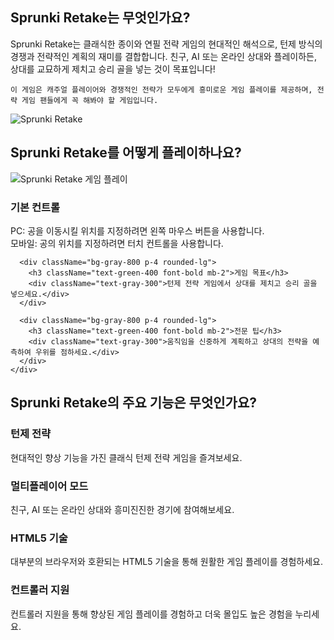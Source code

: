## Sprunki Retake는 무엇인가요?

<div className="flex flex-col md:flex-row items-center gap-8">
  <div className="w-full md:w-1/2 text-xl">
    Sprunki Retake는 클래식한 종이와 연필 전략 게임의 현대적인 해석으로, 턴제 방식의 경쟁과 전략적인 계획의 재미를 결합합니다. 친구, AI 또는 온라인 상대와 플레이하든, 상대를 교묘하게 제치고 승리 골을 넣는 것이 목표입니다!

    이 게임은 캐주얼 플레이어와 경쟁적인 전략가 모두에게 흥미로운 게임 플레이를 제공하며, 전략 게임 팬들에게 꼭 해봐야 할 게임입니다.
  </div>
  <div className="w-full md:w-1/2 flex justify-center items-center">
    <img 
      src="https://sprunkiretake.fun/game_screenshot.webp" 
      alt="Sprunki Retake" 
      className="w-4/5 h-auto"
    />
  </div>
</div>

## Sprunki Retake를 어떻게 플레이하나요?

<div className="flex flex-col md:flex-row items-center gap-8">
  <div className="w-full md:w-1/2">
    <img 
      src="https://sprunkiretake.fun/game_screenshot.webp" 
      alt="Sprunki Retake 게임 플레이" 
      className="w-4/5 h-auto mx-auto"
    />
  </div>
  <div className="w-full md:w-1/2">
    <div className="grid grid-cols-1 gap-4 mt-0">
      <div className="bg-gray-800 p-4 rounded-lg">
        <h3 className="text-green-400 font-bold mb-2">기본 컨트롤</h3>
        <div className="text-gray-300">
          PC: 공을 이동시킬 위치를 지정하려면 왼쪽 마우스 버튼을 사용합니다.<br/>
          모바일: 공의 위치를 지정하려면 터치 컨트롤을 사용합니다.
        </div>
      </div>

      <div className="bg-gray-800 p-4 rounded-lg">
        <h3 className="text-green-400 font-bold mb-2">게임 목표</h3>
        <div className="text-gray-300">턴제 전략 게임에서 상대를 제치고 승리 골을 넣으세요.</div>
      </div>

      <div className="bg-gray-800 p-4 rounded-lg">
        <h3 className="text-green-400 font-bold mb-2">전문 팁</h3>
        <div className="text-gray-300">움직임을 신중하게 계획하고 상대의 전략을 예측하여 우위를 점하세요.</div>
      </div>
    </div>
  </div>
</div>

## Sprunki Retake의 주요 기능은 무엇인가요?

<div className="grid grid-cols-1 md:grid-cols-2 gap-4">
  <div className="bg-gray-800 p-4 rounded-lg">
    <h3 className="text-green-400 font-bold mb-2">턴제 전략</h3>
    <div className="text-gray-300">현대적인 향상 기능을 가진 클래식 턴제 전략 게임을 즐겨보세요.</div>
  </div>

  <div className="bg-gray-800 p-4 rounded-lg">
    <h3 className="text-green-400 font-bold mb-2">멀티플레이어 모드</h3>
    <div className="text-gray-300">친구, AI 또는 온라인 상대와 흥미진진한 경기에 참여해보세요.</div>
  </div>

  <div className="bg-gray-800 p-4 rounded-lg">
    <h3 className="text-green-400 font-bold mb-2">HTML5 기술</h3>
    <div className="text-gray-300">대부분의 브라우저와 호환되는 HTML5 기술을 통해 원활한 게임 플레이를 경험하세요.</div>
  </div>

  <div className="bg-gray-800 p-4 rounded-lg">
    <h3 className="text-green-400 font-bold mb-2">컨트롤러 지원</h3>
    <div className="text-gray-300">컨트롤러 지원을 통해 향상된 게임 플레이를 경험하고 더욱 몰입도 높은 경험을 누리세요.</div>
  </div>
</div>